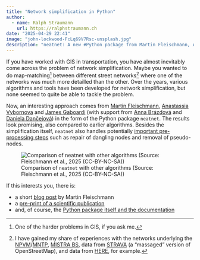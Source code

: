 ```yaml
---
title: "Network simplification in Python"
author:
  - name: Ralph Straumann
    url: https://ralphstraumann.ch
date: "2025-04-29 22:41"
image: "john-lockwood-FcLq69V7Rsc-unsplash.jpg"
description: "neatnet: A new #Python package from Martin Fleischmann, Anastassia Vybornova, and James Gaboardi offers promising functionality for #network simplification."
---
```


If you have worked with GIS in transportation, you have almost inevitably come across the problem of network simplification. Maybe you wanted to do map-matching^[One of the harder problems in GIS, if you ask me.] between different street networks[^networks] where one of the networks was much more detailled than the other. Over the years, various algorithms and tools have been developed for network simplification, but none seemed to quite be able to tackle the problem.

Now, an interesting approach comes from [Martin Fleischmann](https://martinfleischmann.net), [Anastassia Vybornova](https://github.com/anastassiavybornova) and [James Gaboardi](https://github.com/jGaboardi) (with support from [Anna Brázdová](https://github.com/Kryndlea) and [Daniela Dančejová](https://github.com/dancejod)) in the form of the Python package `neatnet`. The results look promising, also compared to earlier algorithms. Besides the simplification itself, `neatnet` also handles potentially [important pre-processing steps](https://uscuni.org/neatnet/simple_preprocessing.html) such as repair of dangling nodes and removal of pseudo-nodes.

![Comparison of `neatnet` with other algorithms (Source: Fleischmann et al., 2025 (CC-BY-NC-SA))](fig_situations-selection.png "Comparison of neatnet with other algorithms (Source: [Fleischmann et al., 2025](https://arxiv.org/abs/2504.16198) (CC-BY-NC-SA))")

If this interests you, there is:

- a short [blog post](https://martinfleischmann.net/simplification-of-street-networks/) by Martin Fleischmann
- a [pre-print of a scientific publication](https://arxiv.org/abs/2504.16198)
- and, of course, the [Python package itself and the documentation](https://uscuni.org/neatnet/)

[^networks]: I have gained my share of experiences with the networks underlying the [NPVM](https://www.are.admin.ch/npvm)/[MNTP](https://www.are.admin.ch/are/fr/home/mobilite/bases-et-donnees/modelisation-des-transports/mntp.html), [MISTRA BS](https://www.astra.admin.ch/astra/de/home/fachleute/weitere-bereiche/fachanwendungen/basissystem-bs.html), data from [STRAVA](https://metroview.strava.com) (a "massaged" version of OpenStreetMap), and data from [HERE](https://developer.here.com), for example.
